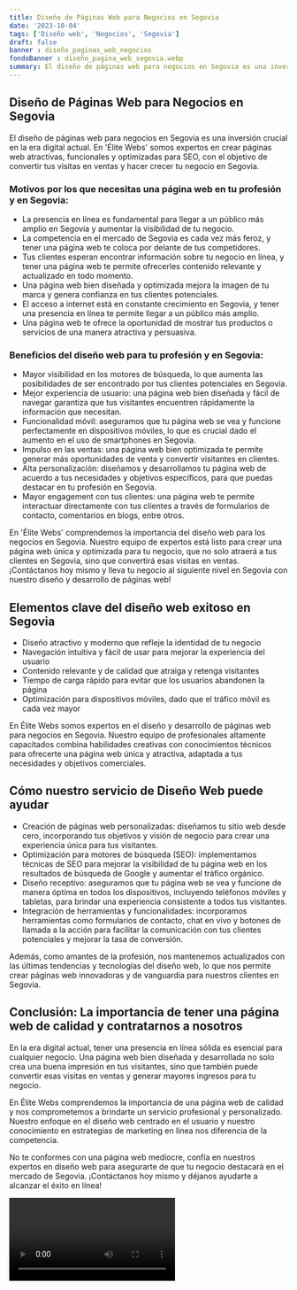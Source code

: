 ```yaml
---
title: Diseño de Páginas Web para Negocios en Segovia
date: '2023-10-04'
tags: ['Diseño web', 'Negocios', 'Segovia']
draft: false
banner : diseño_paginas_web_negocios
fondoBanner : diseño_pagina_web_segovia.webp
summary: El diseño de páginas web para negocios en Segovia es una inversión crucial en la era digital actual. En 'Élite Webs' somos expertos en crear páginas web atractivas, funcionales y optimizadas para SEO, con el objetivo de convertir tus visitas en ventas y hacer crecer tu negocio en Segovia.
---
```


## Diseño de Páginas Web para Negocios en Segovia

El diseño de páginas web para negocios en Segovia es una inversión crucial en la era digital actual. En 'Élite Webs' somos expertos en crear páginas web atractivas, funcionales y optimizadas para SEO, con el objetivo de convertir tus visitas en ventas y hacer crecer tu negocio en Segovia.

### Motivos por los que necesitas una página web en tu profesión y en Segovia:
- La presencia en línea es fundamental para llegar a un público más amplio en Segovia y aumentar la visibilidad de tu negocio.
- La competencia en el mercado de Segovia es cada vez más feroz, y tener una página web te coloca por delante de tus competidores.
- Tus clientes esperan encontrar información sobre tu negocio en línea, y tener una página web te permite ofrecerles contenido relevante y actualizado en todo momento.
- Una página web bien diseñada y optimizada mejora la imagen de tu marca y genera confianza en tus clientes potenciales.
- El acceso a internet está en constante crecimiento en Segovia, y tener una presencia en línea te permite llegar a un público más amplio.
- Una página web te ofrece la oportunidad de mostrar tus productos o servicios de una manera atractiva y persuasiva.

### Beneficios del diseño web para tu profesión y en Segovia:
- Mayor visibilidad en los motores de búsqueda, lo que aumenta las posibilidades de ser encontrado por tus clientes potenciales en Segovia.
- Mejor experiencia de usuario: una página web bien diseñada y fácil de navegar garantiza que tus visitantes encuentren rápidamente la información que necesitan.
- Funcionalidad móvil: aseguramos que tu página web se vea y funcione perfectamente en dispositivos móviles, lo que es crucial dado el aumento en el uso de smartphones en Segovia.
- Impulso en las ventas: una página web bien optimizada te permite generar más oportunidades de venta y convertir visitantes en clientes.
- Alta personalización: diseñamos y desarrollamos tu página web de acuerdo a tus necesidades y objetivos específicos, para que puedas destacar en tu profesión en Segovia.
- Mayor engagement con tus clientes: una página web te permite interactuar directamente con tus clientes a través de formularios de contacto, comentarios en blogs, entre otros.

En 'Élite Webs' comprendemos la importancia del diseño web para los negocios en Segovia. Nuestro equipo de expertos está listo para crear una página web única y optimizada para tu negocio, que no solo atraerá a tus clientes en Segovia, sino que convertirá esas visitas en ventas. ¡Contáctanos hoy mismo y lleva tu negocio al siguiente nivel en Segovia con nuestro diseño y desarrollo de páginas web!

<GifSeo />

<Cta />

## Elementos clave del diseño web exitoso en Segovia

- Diseño atractivo y moderno que refleje la identidad de tu negocio
- Navegación intuitiva y fácil de usar para mejorar la experiencia del usuario
- Contenido relevante y de calidad que atraiga y retenga visitantes
- Tiempo de carga rápido para evitar que los usuarios abandonen la página
- Optimización para dispositivos móviles, dado que el tráfico móvil es cada vez mayor

En Élite Webs somos expertos en el diseño y desarrollo de páginas web para negocios en Segovia. Nuestro equipo de profesionales altamente capacitados combina habilidades creativas con conocimientos técnicos para ofrecerte una página web única y atractiva, adaptada a tus necesidades y objetivos comerciales.

## Cómo nuestro servicio de Diseño Web puede ayudar

- Creación de páginas web personalizadas: diseñamos tu sitio web desde cero, incorporando tus objetivos y visión de negocio para crear una experiencia única para tus visitantes.
- Optimización para motores de búsqueda (SEO): implementamos técnicas de SEO para mejorar la visibilidad de tu página web en los resultados de búsqueda de Google y aumentar el tráfico orgánico.
- Diseño receptivo: aseguramos que tu página web se vea y funcione de manera óptima en todos los dispositivos, incluyendo teléfonos móviles y tabletas, para brindar una experiencia consistente a todos tus visitantes.
- Integración de herramientas y funcionalidades: incorporamos herramientas como formularios de contacto, chat en vivo y botones de llamada a la acción para facilitar la comunicación con tus clientes potenciales y mejorar la tasa de conversión.

Además, como amantes de la profesión, nos mantenemos actualizados con las últimas tendencias y tecnologías del diseño web, lo que nos permite crear páginas web innovadoras y de vanguardia para nuestros clientes en Segovia.

## Conclusión: La importancia de tener una página web de calidad y contratarnos a nosotros

En la era digital actual, tener una presencia en línea sólida es esencial para cualquier negocio. Una página web bien diseñada y desarrollada no solo crea una buena impresión en tus visitantes, sino que también puede convertir esas visitas en ventas y generar mayores ingresos para tu negocio.

En Élite Webs comprendemos la importancia de una página web de calidad y nos comprometemos a brindarte un servicio profesional y personalizado. Nuestro enfoque en el diseño web centrado en el usuario y nuestro conocimiento en estrategias de marketing en línea nos diferencia de la competencia.

No te conformes con una página web mediocre, confía en nuestros expertos en diseño web para asegurarte de que tu negocio destacará en el mercado de Segovia. ¡Contáctanos hoy mismo y déjanos ayudarte a alcanzar el éxito en línea!

<Video />

<CtaBot job='Negocios' city='Segovia'/>

<Gmaps query='Segovia+españa+maps' />